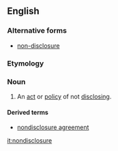 ==English==
===Alternative forms===
*[[non-disclosure]]

===Etymology===
{{prefix|non|disclosure}}

===Noun===
{{en-noun}}
# An [[act]] or [[policy]] of not [[disclose|disclosing]].

====Derived terms====
*[[nondisclosure agreement]]

[[it:nondisclosure]]